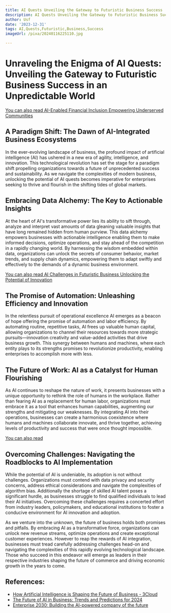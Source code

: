 ```yaml
---
title: AI Quests Unveiling the Gateway to Futuristic Business Success
description: AI Quests Unveiling the Gateway to Futuristic Business Success
author: Usf
date: '2023-12-31'
tags: AI,Quests,Futuristic,Business,Success
imageUrl: /pixa/20240116225110.jpg

---
```

#  Unraveling the Enigma of AI Quests: Unveiling the Gateway to Futuristic Business Success in an Unpredictable World

[You can also  read AI-Enabled Financial Inclusion Empowering Underserved Communities](AI-Enabled%20Financial%20Inclusion%20Empowering%20Underserved%20Communities)


## A Paradigm Shift: The Dawn of AI-Integrated Business Ecosystems

In the ever-evolving landscape of business, the profound impact of artificial intelligence (AI) has ushered in a  new era of agility, intelligence, and innovation. This technological revolution has  set the stage  for a paradigm shift propelling organizations towards a future of  unprecedented success and sustainability. As we  navigate the complexities of  modern business, unlocking the potential of AI quests  becomes imperative for enterprises seeking to thrive and flourish in the shifting tides of global markets.

## Embracing Data Alchemy: The Key to Actionable Insights

At the  heart of AI's transformative power lies its ability to sift through, analyze and  interpret vast amounts of  data gleaning valuable insights that have long remained hidden  from human purview. This  data alchemy empowers businesses with actionable intelligence enabling them  to make informed decisions, optimize operations, and stay ahead of the  competition in a rapidly changing world.  By harnessing  the wisdom embedded within data, organizations can unlock the  secrets  of consumer behavior, market trends, and supply  chain dynamics, empowering them to  adapt swiftly and effectively to the demands of a dynamic business environment.

[You can also read  AI Challenges in Futuristic Business Unlocking the Potential  of Innovation](AI%20Challenges%20in%20Futuristic%20Business%20Unlocking%20the%20Potential%20of%20Innovation)


## The Promise of Automation: Unleashing Efficiency and Innovation

In the relentless pursuit of operational excellence AI emerges as a beacon of hope offering the promise of automation and labor efficiency. By automating routine, repetitive tasks, AI frees up valuable human capital, allowing  organizations to channel their resources towards more strategic pursuits—innovation creativity and value-added activities that drive  business growth. This synergy between humans and machines, where each entity plays to  its strengths promises  to  revolutionize productivity, enabling enterprises to accomplish more with less.

## The Future of Work: AI as a  Catalyst for Human Flourishing

As AI continues to reshape the nature of  work, it  presents businesses with a unique opportunity to rethink the role of humans in the workplace. Rather than fearing AI as a replacement for human labor,  organizations must embrace it as a tool that enhances  human capabilities, augmenting our strengths and mitigating our weaknesses. By  integrating AI into their operations, businesses can create a harmonious  coexistence where  humans and machines collaborate innovate, and thrive together, achieving levels of productivity and success that  were once thought  impossible.

[You can also read ]()


## Overcoming Challenges: Navigating the Roadblocks to AI Implementation

While the potential of AI is undeniable, its adoption is not without challenges. Organizations must contend with data privacy and security concerns, address  ethical considerations and navigate the complexities  of algorithm bias. Additionally the shortage of skilled  AI talent poses a significant hurdle, as businesses  struggle to  find qualified individuals to lead their AI initiatives. Overcoming  these  challenges requires a concerted effort from industry  leaders, policymakers, and educational  institutions to foster a conducive environment for AI innovation and adoption.

As we venture into the unknown, the future of business holds  both promises and pitfalls. By embracing AI as a transformative force,  organizations can unlock new revenue streams, optimize  operations and create exceptional customer experiences.  However to reap the rewards of AI integration, businesses must tread carefully addressing challenges head-on and navigating the complexities of this rapidly evolving technological landscape. Those  who succeed in this endeavor will emerge as leaders in their  respective industries shaping the  future of  commerce and driving economic growth in the  years to come.

## References:
- [How Artificial Intelligence is Shaping the Future of Business - 3Cloud](https://3cloudsolutions.com/resources/how-artificial-intelligence-is-shaping-the-future-of-business/)
- [The Future of AI in Business: Trends and Predictions for 2024](https://www.linkedin.com/pulse/future-ai-business-trends-predictions-2024-gloriousinsight-digital-dcspf)
- [Enterprise 2030: Building the AI-powered company of the future](https://www.youtube.com/watch?v=T4g3Wd9BV_k)
